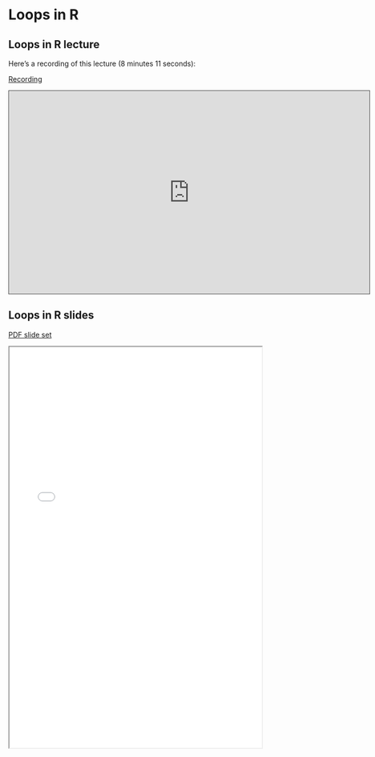 # Loops in R

## Loops in R lecture

Here's a recording of this lecture (8 minutes 11 seconds):

[Recording](https://pitt.hosted.panopto.com/Panopto/Pages/Viewer.aspx?id=650a64e6-e016-4f84-adea-b06e012838b1){.external target="_blank"}

<iframe credentialless src="https://pitt.hosted.panopto.com/Panopto/Pages/Embed.aspx?id=650a64e6-e016-4f84-adea-b06e012838b1&amp;autoplay=false&amp;offerviewer=true&amp;showtitle=true&amp;showbrand=true&amp;captions=true&amp;interactivity=all" height="405" width="720" style="border: 1px solid #464646;" allowfullscreen allow="autoplay">

</iframe>


## Loops in R slides

[PDF slide set](pdfs/R_loops.pdf){target="_blank"}

<iframe width="100%" height="800" src="pdfs/R_loops.pdf">

